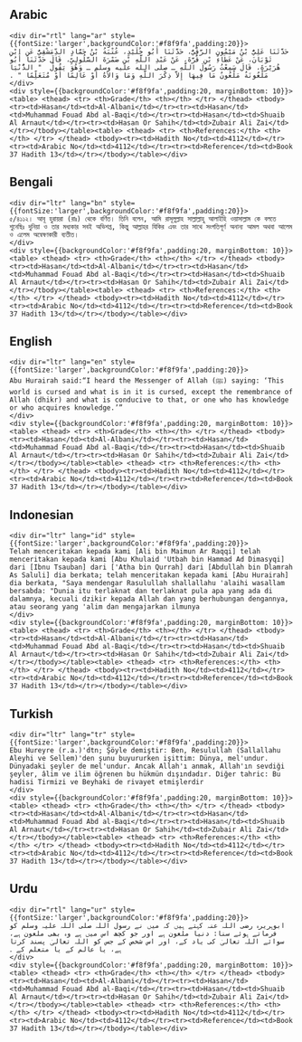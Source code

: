 ## Arabic


    <div dir="rtl" lang="ar" style={{fontSize:'larger',backgroundColor:'#f8f9fa',padding:20}}>
    حَدَّثَنَا عَلِيُّ بْنُ مَيْمُونٍ الرَّقِّيُّ، حَدَّثَنَا أَبُو خُلَيْدٍ، عُتْبَةُ بْنُ حَمَّادٍ الدِّمَشْقِيُّ عَنِ ابْنِ ثَوْبَانَ، عَنْ عَطَاءِ بْنِ قُرَّةَ، عَنْ عَبْدِ اللَّهِ بْنِ ضَمْرَةَ السَّلُولِيِّ، قَالَ حَدَّثَنَا أَبُو هُرَيْرَةَ، قَالَ سَمِعْتُ رَسُولَ اللَّهِ ـ صلى الله عليه وسلم ـ وَهُوَ يَقُولُ ‏ "‏ الدُّنْيَا مَلْعُونَةٌ مَلْعُونٌ مَا فِيهَا إِلاَّ ذِكْرَ اللَّهِ وَمَا وَالاَهُ أَوْ عَالِمًا أَوْ مُتَعَلِّمًا ‏"‏ ‏.‏
    </div>
    <div style={{backgroundColor:'#f8f9fa',padding:20, marginBottom: 10}}><table> <thead> <tr> <th>Grade</th> <th></th> </tr> </thead> <tbody> <tr><td>Hasan</td><td>Al-Albani</td></tr><tr><td>Hasan</td><td>Muhammad Fouad Abd al-Baqi</td></tr><tr><td>Hasan</td><td>Shuaib Al Arnaut</td></tr><tr><td>Hasan Or Sahih</td><td>Zubair Ali Zai</td></tr></tbody></table><table> <thead> <tr> <th>References:</th> <th></th> </tr> </thead> <tbody><tr><td>Hadith No</td><td>4112</td></tr><tr><td>Arabic No</td><td>4112</td></tr><tr><td>Reference</td><td>Book 37 Hadith 13</td></tr></tbody></table></div>

## Bengali


    <div dir="ltr" lang="bn" style={{fontSize:'larger',backgroundColor:'#f8f9fa',padding:20}}>
    ৫/৪১১২। আবূ হুরায়রা (রাঃ) থেকে বর্ণিত। তিনি বলেন, আমি রাসূলুল্লাহ সাল্লাল্লাহু আলাইহি ওয়াসাল্লাম কে বলতে শুনেছিঃ দুনিয়া ও তার মধ্যকার সবই অভিশপ্ত, কিন্তু আল্লাহর যিকির এবং তার সাথে সংগতিপূর্ণ অনান্য আমল অথবা আলেম ও এলেম অন্বেষণকারী ব্যতীত।
    </div>
    <div style={{backgroundColor:'#f8f9fa',padding:20, marginBottom: 10}}><table> <thead> <tr> <th>Grade</th> <th></th> </tr> </thead> <tbody> <tr><td>Hasan</td><td>Al-Albani</td></tr><tr><td>Hasan</td><td>Muhammad Fouad Abd al-Baqi</td></tr><tr><td>Hasan</td><td>Shuaib Al Arnaut</td></tr><tr><td>Hasan Or Sahih</td><td>Zubair Ali Zai</td></tr></tbody></table><table> <thead> <tr> <th>References:</th> <th></th> </tr> </thead> <tbody><tr><td>Hadith No</td><td>4112</td></tr><tr><td>Arabic No</td><td>4112</td></tr><tr><td>Reference</td><td>Book 37 Hadith 13</td></tr></tbody></table></div>

## English


    <div dir="ltr" lang="en" style={{fontSize:'larger',backgroundColor:'#f8f9fa',padding:20}}>
    Abu Hurairah said:“I heard the Messenger of Allah (ﷺ) saying: ‘This world is cursed and what is in it is cursed, except the remembrance of Allah (dhikr) and what is conducive to that, or one who has knowledge or who acquires knowledge.’”
    </div>
    <div style={{backgroundColor:'#f8f9fa',padding:20, marginBottom: 10}}><table> <thead> <tr> <th>Grade</th> <th></th> </tr> </thead> <tbody> <tr><td>Hasan</td><td>Al-Albani</td></tr><tr><td>Hasan</td><td>Muhammad Fouad Abd al-Baqi</td></tr><tr><td>Hasan</td><td>Shuaib Al Arnaut</td></tr><tr><td>Hasan Or Sahih</td><td>Zubair Ali Zai</td></tr></tbody></table><table> <thead> <tr> <th>References:</th> <th></th> </tr> </thead> <tbody><tr><td>Hadith No</td><td>4112</td></tr><tr><td>Arabic No</td><td>4112</td></tr><tr><td>Reference</td><td>Book 37 Hadith 13</td></tr></tbody></table></div>

## Indonesian


    <div dir="ltr" lang="id" style={{fontSize:'larger',backgroundColor:'#f8f9fa',padding:20}}>
    Telah menceritakan kepada kami [Ali bin Maimun Ar Raqqi] telah menceritakan kepada kami [Abu Khulaid 'Utbah bin Hammad Ad Dimasyqi] dari [Ibnu Tsauban] dari ['Atha bin Qurrah] dari [Abdullah bin Dlamrah As Saluli] dia berkata; telah menceritakan kepada kami [Abu Hurairah] dia berkata, "Saya mendengar Rasulullah shallallahu 'alaihi wasallam bersabda: "Dunia itu terlaknat dan terlaknat pula apa yang ada di dalamnya, kecuali dzikir kepada Allah dan yang berhubungan dengannya, atau seorang yang 'alim dan mengajarkan ilmunya
    </div>
    <div style={{backgroundColor:'#f8f9fa',padding:20, marginBottom: 10}}><table> <thead> <tr> <th>Grade</th> <th></th> </tr> </thead> <tbody> <tr><td>Hasan</td><td>Al-Albani</td></tr><tr><td>Hasan</td><td>Muhammad Fouad Abd al-Baqi</td></tr><tr><td>Hasan</td><td>Shuaib Al Arnaut</td></tr><tr><td>Hasan Or Sahih</td><td>Zubair Ali Zai</td></tr></tbody></table><table> <thead> <tr> <th>References:</th> <th></th> </tr> </thead> <tbody><tr><td>Hadith No</td><td>4112</td></tr><tr><td>Arabic No</td><td>4112</td></tr><tr><td>Reference</td><td>Book 37 Hadith 13</td></tr></tbody></table></div>

## Turkish


    <div dir="ltr" lang="tr" style={{fontSize:'larger',backgroundColor:'#f8f9fa',padding:20}}>
    Ebu Hureyre (r.a.)'dtn; Şöyle demiştir: Ben, Resulullah (Sallallahu Aleyhi ve Sellem)'den şunu buyururken işittim: Dünya, mel'undur. Dünyadaki şeyler de mel'undur. Ancak Allah'ı anmak, Allah'ın sevdiği şeyler, âlim ve ilim öğrenen bu hükmün dışındadır. Diğer tahric: Bu hadisi Tirmizi ve Beyhaki de rivayet etmişlerdir
    </div>
    <div style={{backgroundColor:'#f8f9fa',padding:20, marginBottom: 10}}><table> <thead> <tr> <th>Grade</th> <th></th> </tr> </thead> <tbody> <tr><td>Hasan</td><td>Al-Albani</td></tr><tr><td>Hasan</td><td>Muhammad Fouad Abd al-Baqi</td></tr><tr><td>Hasan</td><td>Shuaib Al Arnaut</td></tr><tr><td>Hasan Or Sahih</td><td>Zubair Ali Zai</td></tr></tbody></table><table> <thead> <tr> <th>References:</th> <th></th> </tr> </thead> <tbody><tr><td>Hadith No</td><td>4112</td></tr><tr><td>Arabic No</td><td>4112</td></tr><tr><td>Reference</td><td>Book 37 Hadith 13</td></tr></tbody></table></div>

## Urdu


    <div dir="rtl" lang="ur" style={{fontSize:'larger',backgroundColor:'#f8f9fa',padding:20}}>
    ابوہریرہ رضی اللہ عنہ کہتے ہیں کہ میں نے رسول اللہ صلی اللہ علیہ وسلم کو فرماتے ہوئے سنا: دنیا ملعون ہے اور جو کچھ اس میں ہے وہ بھی ملعون ہے، سوائے اللہ تعالیٰ کی یاد کے، اور اس شخص کے جس کو اللہ تعالیٰ پسند کرتا ہے، یا عالم کے یا متعلم کے ۔
    </div>
    <div style={{backgroundColor:'#f8f9fa',padding:20, marginBottom: 10}}><table> <thead> <tr> <th>Grade</th> <th></th> </tr> </thead> <tbody> <tr><td>Hasan</td><td>Al-Albani</td></tr><tr><td>Hasan</td><td>Muhammad Fouad Abd al-Baqi</td></tr><tr><td>Hasan</td><td>Shuaib Al Arnaut</td></tr><tr><td>Hasan Or Sahih</td><td>Zubair Ali Zai</td></tr></tbody></table><table> <thead> <tr> <th>References:</th> <th></th> </tr> </thead> <tbody><tr><td>Hadith No</td><td>4112</td></tr><tr><td>Arabic No</td><td>4112</td></tr><tr><td>Reference</td><td>Book 37 Hadith 13</td></tr></tbody></table></div>